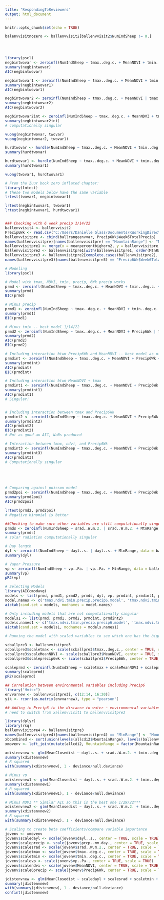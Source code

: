 ```yaml
---
title: "RespondingToReviewers"
output: html_document
---
```


```r
knitr::opts_chunk$set(echo = TRUE)

balenvvisitnozero <- ballenvvisit2[ballenvvisit2$NumIndSheep != 0,]




library(pscl)
negbintwovar <- zeroinfl(NumIndSheep ~ tmax..deg.c. + MeanNDVI + tmin..deg.c. + prcp..mm.day. | tmax..deg.c. + MeanNDVI + tmin..deg.c. + prcp..mm.day. + MtnRange, data = ballenvvisit2, dist = "negbin", link = "logit")
summary(negbintwovar)
AIC(negbintwovar)

negbintwovar1 <- zeroinfl(NumIndSheep ~ tmax..deg.c. + MeanNDVI + tmin..deg.c. | tmax..deg.c. + MeanNDVI + tmin..deg.c. + MtnRange, data = ballenvvisit2, dist = "negbin", link = "logit")
summary(negbintwovar1)
AIC(negbintwovar1)

negbintwovar2 <- zeroinfl(NumIndSheep ~ tmax..deg.c. + MeanNDVI | tmax..deg.c. + MeanNDVI + MtnRange, data = ballenvvisit2, dist = "negbin", link = "logit")
summary(negbintwovar2)
AIC(negbintwovar2)

negbintwovar2int <- zeroinfl(NumIndSheep ~ tmax..deg.c. + MeanNDVI + tmax..deg.c. * MeanNDVI | tmax..deg.c. + MeanNDVI + tmax..deg.c. * MeanNDVI + MtnRange, data = ballenvvisit2, dist = "negbin", link = "logit")
summary(negbintwovar2int)
# computationally singular

vuong(negbintwovar, twovar)
vuong(negbintwovar2, twovar1)

hurdtwovar <- hurdle(NumIndSheep ~ tmax..deg.c. + MeanNDVI + tmin..deg.c. + prcp..mm.day. | tmax..deg.c. + MeanNDVI + tmin..deg.c. + prcp..mm.day. + MtnRange, data = ballenvvisit2, dist = "poisson", link = "logit")
summary(hurdtwovar)

hurdtwovar1 <- hurdle(NumIndSheep ~ tmax..deg.c. + MeanNDVI + tmin..deg.c. | tmax..deg.c. + MeanNDVI + tmin..deg.c. + MtnRange, data = ballenvvisit2, dist = "poisson", link = "logit")
summary(hurdtwovar1)

vuong(twovar1, hurdtwovar1)

# From the Zuur book zero inflated chapter:
library(lmtest)
# these two models below have the same variable
lrtest(twovar1, negbintwovar1)

lrtest(negbintwovar1, twovar1)
lrtest(negbintwovar1, hurdtwovar1)


### Checking with 6 week precip 1/14/22
ballenvvisit4 <- ballenvvisit2
Precip6Wk <- read.csv("C:/Users/Danielle Glass/Documents/RWorkingDirectory3/Sheepies5/6WeekTotalPrecip.csv", sep = ",", header = TRUE)
ballenvvisitpre <- cbind(ballrangeenvvar, Precip6Wk$Week6TotalPrecip)
names(ballenvvisitpre)[names(ballenvvisitpre) == "MountainRange"] <- "MtnRange"
ballenvvisitpre1 <- merge(x = meanpercentbighorn2, y = ballenvvisitpre, all = TRUE)
ballenvvisitpre2 <- ballenvvisitpre1[with(ballenvvisitpre1, order(MtnRange, Date)), ]
ballenvvisitpre3 <- ballenvvisitpre2[complete.cases(ballenvvisitpre2), ]
names(ballenvvisitpre3)[names(ballenvvisitpre3) == "Precip6Wk$Week6TotalPrecip"] <- "Precip6Wk"

# Modeling
library(pscl)

# Model with tmax, NDVI, tmin, precip, 6Wk precip works
prmd <- zeroinfl(NumIndSheep ~ tmax..deg.c. + MeanNDVI + tmin..deg.c. + prcp..mm.day. + Precip6Wk | tmax..deg.c. + MeanNDVI + tmin..deg.c. + prcp..mm.day. + Precip6Wk + MtnRange, data = ballenvvisitpre3, dist = "negbin", link = "logit")
summary(prmd)
BIC(prmd)

# Minus precip
prmd1 <- zeroinfl(NumIndSheep ~ tmax..deg.c. + MeanNDVI + tmin..deg.c. + Precip6Wk | tmax..deg.c. + MeanNDVI + tmin..deg.c. + Precip6Wk + MtnRange, data = ballenvvisitpre3, dist = "negbin", link = "logit")
summary(prmd1)
BIC(prmd1)

# Minus tmin -- best model 1/14/22
prmd2 <- zeroinfl(NumIndSheep ~ tmax..deg.c. + MeanNDVI + Precip6Wk | tmax..deg.c. + MeanNDVI + Precip6Wk + MtnRange, data = ballenvvisitpre3, dist = "negbin", link = "logit")
summary(prmd2)
AIC(prmd2)
BIC(prmd2)

# Including interaction btwn Precip6Wk and MeanNDVI -- best model as of 1/19/22***
prmdint <- zeroinfl(NumIndSheep ~ tmax..deg.c. + MeanNDVI + Precip6Wk + MeanNDVI * Precip6Wk | tmax..deg.c. + MeanNDVI + Precip6Wk + MeanNDVI * Precip6Wk + MtnRange, data = ballenvvisitpre3, dist = "negbin", link = "logit")
summary(prmdint)
AIC(prmdint)
BIC(prmdint)

# Including interaction btwn MeanNDVI + tmax
prmdint1 <- zeroinfl(NumIndSheep ~ tmax..deg.c. + MeanNDVI + Precip6Wk + MeanNDVI * tmax..deg.c. | tmax..deg.c. + MeanNDVI + Precip6Wk + MeanNDVI * tmax..deg.c. + MtnRange, data = ballenvvisitpre3, dist = "negbin", link = "logit")
summary(prmdint1)
AIC(prmdint1)
# Singular!


# Including interaction between tmax and Precip6Wk
prmdint2 <- zeroinfl(NumIndSheep ~ tmax..deg.c. + MeanNDVI + Precip6Wk + tmax..deg.c. * Precip6Wk | tmax..deg.c. + MeanNDVI + Precip6Wk + tmax..deg.c. * Precip6Wk + MtnRange, data = ballenvvisitpre3, dist = "negbin", link = "logit")
summary(prmdint2)
AIC(prmdint2)
BIC(prmdint2)
# Not as good an AIC, NaNs produced

# Interaction between tmax, ndvi, and Precip6Wk
prmdint3 <- zeroinfl(NumIndSheep ~ tmax..deg.c. + MeanNDVI + Precip6Wk + tmax..deg.c. * Precip6Wk * MeanNDVI | tmax..deg.c. + MeanNDVI + Precip6Wk + tmax..deg.c. * Precip6Wk * MeanNDVI + MtnRange, data = ballenvvisitpre3, dist = "negbin", link = "logit")
summary(prmdint3)
AIC(prmdint3)
# Computationally singular





# Comparing against poisson model
prmd2poi <- zeroinfl(NumIndSheep ~ tmax..deg.c. + MeanNDVI + Precip6Wk | tmax..deg.c. + MeanNDVI + Precip6Wk + MtnRange, data = ballenvvisitpre3, dist = "poisson", link = "logit")
summary(prmd2poi)
AIC(prmd2poi)

lrtest(prmd2, prmd2poi)
# Negative binomial is better

##Checking to make sure other variables are still computationally singular
prmds <- zeroinfl(NumIndSheep ~ srad..W.m.2. | srad..W.m.2. + MtnRange, data = ballenvvisitpre3, dist = "negbin", link = "logit")
summary(prmds)
# solar radiation computationally singular

# Day length
dyl <- zeroinfl(NumIndSheep ~ dayl..s. | dayl..s. + MtnRange, data = ballenvvisitpre3, dist = "negbin", link = "logit")
summary(dyl)

# Vapor Pressure
vp <- zeroinfl(NumIndSheep ~ vp..Pa. | vp..Pa. + MtnRange, data = ballenvvisitpre3, dist = "negbin", link = "logit")
summary(vp)
pR2(vp)

# Selecting Models
library(AICcmodavg)
models <- list(prmd, prmd1, prmd2, prmds, dyl, vp, prmdint, prmdint1, prmdint2, prmdint3)
model.names <- c('tmax.ndvi.tmin.precip.precip6.model', 'tmax.ndvi.tmin.precip6.model', 'tmax.ndvi.precip6.model', 'srad', 'dayl', 'vp', 'inter.prcp6.ndvi', 'inter.ndvi.tmax', 'inter.tmax.prcp6', 'inter.prcp6.ndvi.tmax')
aictab(cand.set = models, modnames = model.names)

# Only including models that are not computationally singular
models1 <- list(prmd, prmd1, prmd2, prmdint, prmdint2)
models.names1 <- c('tmax.ndvi.tmin.precip.precip6.model', 'tmax.ndvi.tmin.precip6.model', 'tmax.ndvi.precip6.model', 'inter.prcp6.ndvi', 'inter.tmax.prcp6') 
aictab(cand.set = models1, modnames = models.names1)

# Running the model with scaled variables to see which one has the biggest effect

scballpre3 <- ballenvvisitpre3
scballpre3$scaletmax <- scale(scballpre3$tmax..deg.c., center = TRUE, scale = TRUE)
scballpre3$scaleMeanNDVI <- scale(scballpre3$MeanNDVI, center = TRUE, scale = TRUE)
scballpre3$scaleprecip6wk <- scale(scballpre3$Precip6Wk, center = TRUE, scale = TRUE)

scaleprmd <- zeroinfl(NumIndSheep ~ scaletmax + scaleMeanNDVI + scaleprecip6wk | scaletmax + scaleMeanNDVI + scaleprecip6wk + MtnRange, data = scballpre3, dist = "negbin", link = "logit")
summary(scaleprmd)
pR2(scaleprmd)

## Correlation between environmental variables including Precip6
library("Hmisc")
envvarnew <- ballenvvisitpre3[, c(12:14, 16:20)]
yik <- rcorr(as.matrix(envvarnew), type = "pearson")

## Adding in Precip6 to the distance to water ~ environmental variables analysis
# need to switch from xallenvvisit1 to ballenvvisitpre3

library(dplyr)
library(rsq)
ballenvvisitpre4 <- ballenvvisitpre3
names(ballenvvisitpre4)[names(ballenvvisitpre4) == "MtnRange"] <- "MountainRange"
xbcombined <- sort(union(levels(allcdi2$MountainRange), levels(ballenvvisitpre4$MountainRange)))
xmovenv <- left_join(mutate(allcdi2, MountainRange = factor(MountainRange, levels = xbcombined)), mutate(ballenvvisitpre4[, c("Date", "MountainRange", "dayl..s.", "prcp..mm.day.", "srad..W.m.2.", "tmax..deg.c.", "tmin..deg.c.", "vp..Pa.", "MeanNDVI", "Precip6Wk")], MountainRange = factor(MountainRange, levels = xbcombined)))

xdistenvnew <- glm(MeanClosedist ~ dayl..s. + srad..W.m.2. + tmin..deg.c. + tmax..deg.c. +  vp..Pa. + MeanNDVI + Precip6Wk, data = xmovenv, na.action = na.exclude)
summary(xdistenvnew)
# R squared
with(summary(xdistenvnew), 1 - deviance/null.deviance)

# Minus vp
xdistenvnew1 <- glm(MeanClosedist ~ dayl..s. + srad..W.m.2. + tmin..deg.c. + tmax..deg.c. + MeanNDVI + Precip6Wk, data = xmovenv, na.action = na.exclude)
summary(xdistenvnew1)
# R squared
with(summary(xdistenvnew1), 1 - deviance/null.deviance)

# Minus NDVI ** Similar AIC so this is the best one 1/29/22***
xdistenvnew2 <- glm(MeanClosedist ~ dayl..s. + srad..W.m.2. + tmin..deg.c. + tmax..deg.c. + Precip6Wk, data = xmovenv, na.action = na.exclude)
summary(xdistenvnew2)
# R squared
with(summary(xdistenvnew2), 1 - deviance/null.deviance)

# Scaling to create beta coefficients/compare variable importance
jovenv <- xmovenv
jovenv$scaledayl <- scale(jovenv$dayl..s., center = TRUE, scale = TRUE)
jovenv$scaleprecip <- scale(jovenv$prcp..mm.day., center = TRUE, scale = TRUE)
jovenv$scalesrad <- scale(jovenv$srad..W.m.2., center = TRUE, scale = TRUE)
jovenv$scaletmax <- scale(jovenv$tmax..deg.c., center = TRUE, scale = TRUE)
jovenv$scaletmin <- scale(jovenv$tmin..deg.c., center = TRUE, scale = TRUE)
jovenv$scalevp <- scale(jovenv$vp..Pa., center = TRUE, scale = TRUE)
jovenv$scalendvi <- scale(jovenv$MeanNDVI, center = TRUE, scale = TRUE)
jovenv$scale6precip <- scale(jovenv$Precip6Wk, center = TRUE, scale = TRUE)

jdistenvnew <- glm(MeanClosedist ~ scaledayl + scalesrad + scaletmin + scaletmax + scale6precip, data = jovenv, na.action = na.exclude)
summary(jdistenvnew)
with(summary(jdistenvnew), 1 - deviance/null.deviance)
confint(jdistenvnew)

```



